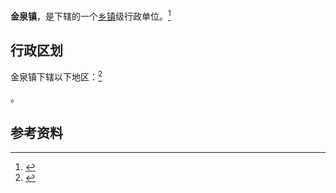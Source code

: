 {{中国乡级行政区|61/07/25/109/000}}

'''金泉镇'''，是{{PRC admin/fullname|61/07/25/109/000|3}}下辖的一个[[乡镇|乡镇]]级行政单位。<ref>{{PRC admin/ref sgc|{{PRC admin/parent|61/07/25/109/000}}}}</ref>

== 行政区划 ==

金泉镇下辖以下地区：<ref>{{PRC admin/ref sgc|61/07/25/109/000}}</ref>

{{PRC admin/children|61/07/25/109/000}}。

== 参考资料 ==

{{reflist}}

{{行政区划小作品}}
{{PRC admin/navcat|61/07/25/109/000}}